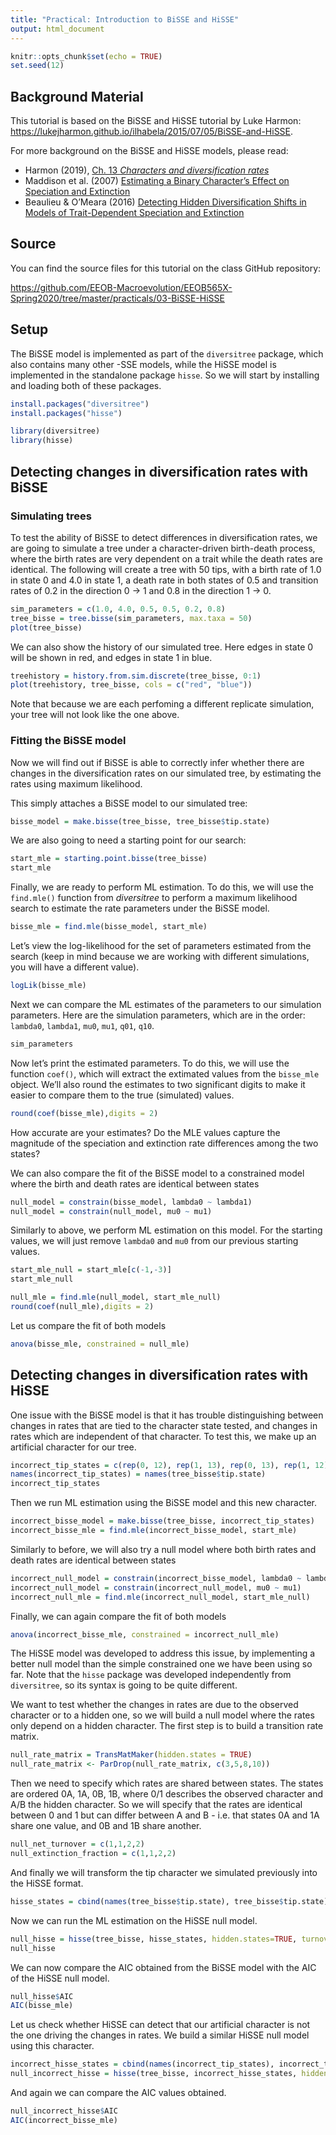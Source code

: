 ```yaml
---
title: "Practical: Introduction to BiSSE and HiSSE"
output: html_document
---
```


```r
knitr::opts_chunk$set(echo = TRUE)
set.seed(12)
```

## Background Material

This tutorial is based on the BiSSE and HiSSE tutorial by Luke Harmon: [https://lukejharmon.github.io/ilhabela/2015/07/05/BiSSE-and-HiSSE](https://lukejharmon.github.io/ilhabela/2015/07/05/BiSSE-and-HiSSE/).

For more background on the BiSSE and HiSSE models, please read:

* Harmon (2019), [Ch. 13 _Characters and diversification rates_](https://lukejharmon.github.io/pcm/chapter13_chardiv/)
* Maddison et al. (2007) [Estimating a Binary Character's Effect on Speciation and Extinction](https://academic.oup.com/sysbio/article/56/5/701/1694265)
* Beaulieu & O'Meara (2016) [Detecting Hidden Diversification Shifts in Models of Trait-Dependent Speciation and Extinction](https://academic.oup.com/sysbio/article/65/4/583/1753616?searchresult=1)


## Source

You can find the source files for this tutorial on the class GitHub repository:

[https://github.com/EEOB-Macroevolution/EEOB565X-Spring2020/tree/master/practicals/03-BiSSE-HiSSE](https://github.com/EEOB-Macroevolution/EEOB565X-Spring2020/tree/master/practicals/03-BiSSE-HiSSE)


## Setup

The BiSSE model is implemented as part of the `diversitree` package, which also contains many other -SSE models, while the HiSSE model is implemented in the standalone package `hisse`. So we will start by installing and loading both of these packages.

```r
install.packages("diversitree")
install.packages("hisse")
```
```r
library(diversitree)
library(hisse)
```

## Detecting changes in diversification rates with BiSSE

### Simulating trees

To test the ability of BiSSE to detect differences in diversification rates, we are going to simulate a tree under a character-driven birth-death process, where the birth rates are very dependent on a trait while the death rates are identical. The following will create a tree with 50 tips, with a birth rate of 1.0 in state 0 and 4.0 in state 1, a death rate in both states of 0.5 and transition rates of 0.2 in the direction 0 -> 1 and 0.8 in the direction 1 -> 0.

```r
sim_parameters = c(1.0, 4.0, 0.5, 0.5, 0.2, 0.8)
tree_bisse = tree.bisse(sim_parameters, max.taxa = 50)
plot(tree_bisse)
```

We can also show the history of our simulated tree. Here edges in state 0 will be shown in red, and edges in state 1 in blue.

```r
treehistory = history.from.sim.discrete(tree_bisse, 0:1)
plot(treehistory, tree_bisse, cols = c("red", "blue"))
```

Note that because we are each perfoming a different replicate simulation, your tree will not look like the one above. 

### Fitting the BiSSE model

Now we will find out if BiSSE is able to correctly infer whether there are changes in the diversification rates on our simulated tree, by estimating the rates using maximum likelihood.

This simply attaches a BiSSE model to our simulated tree:

```r
bisse_model = make.bisse(tree_bisse, tree_bisse$tip.state)
```

We are also going to need a starting point for our search:

```r
start_mle = starting.point.bisse(tree_bisse)
start_mle
```

Finally, we are ready to perform ML estimation. To do this, we will use the `find.mle()` function from _diversitree_ to perform a maximum likelihood search to estimate the rate parameters under the BiSSE model.

```r
bisse_mle = find.mle(bisse_model, start_mle)
```

Let's view the log-likelihood for the set of parameters estimated from the search (keep in mind because we are working with different simulations, you will have a different value). 

```r
logLik(bisse_mle)
```

Next we can compare the ML estimates of the parameters to our simulation parameters.
Here are the simulation parameters, which are in the order: `lambda0`, `lambda1`, `mu0`, `mu1`, `q01`, `q10`.

```r
sim_parameters
```

Now let's print the estimated parameters. To do this, we will use the function `coef()`, which will extract the extimated values from the `bisse_mle` object.
We'll also round the estimates to two significant digits to make it easier to compare them to the true (simulated) values. 

```r
round(coef(bisse_mle),digits = 2)
```

How accurate are your estimates?
Do the MLE values capture the magnitude of the speciation and extinction rate differences among the two states?

We can also compare the fit of the BiSSE model to a constrained model where the birth and death rates are identical between states

```r
null_model = constrain(bisse_model, lambda0 ~ lambda1)
null_model = constrain(null_model, mu0 ~ mu1)
```

Similarly to above, we perform ML estimation on this model. For the starting values, we will just remove `lambda0` and `mu0` from our previous starting values.

```r
start_mle_null = start_mle[c(-1,-3)]
start_mle_null

null_mle = find.mle(null_model, start_mle_null)
round(coef(null_mle),digits = 2)
```

Let us compare the fit of both models

```r
anova(bisse_mle, constrained = null_mle)
```


## Detecting changes in diversification rates with HiSSE

One issue with the BiSSE model is that it has trouble distinguishing between changes in rates that are tied to the character state tested, and changes in rates which are independent of that character.
To test this, we make up an artificial character for our tree.

```r
incorrect_tip_states = c(rep(0, 12), rep(1, 13), rep(0, 13), rep(1, 12))
names(incorrect_tip_states) = names(tree_bisse$tip.state)
incorrect_tip_states
```

Then we run ML estimation using the BiSSE model and this new character.

```r
incorrect_bisse_model = make.bisse(tree_bisse, incorrect_tip_states)
incorrect_bisse_mle = find.mle(incorrect_bisse_model, start_mle)
```

Similarly to before, we will also try a null model where both birth rates and death rates are identical between states

```r
incorrect_null_model = constrain(incorrect_bisse_model, lambda0 ~ lambda1)
incorrect_null_model = constrain(incorrect_null_model, mu0 ~ mu1)
incorrect_null_mle = find.mle(incorrect_null_model, start_mle_null)
```

Finally, we can again compare the fit of both models

```r
anova(incorrect_bisse_mle, constrained = incorrect_null_mle)
```

The HiSSE model was developed to address this issue, by implementing a better null model than the simple constrained one we have been using so far. Note that the `hisse` package was developed independently from `diversitree`, so its syntax is going to be quite different.

We want to test whether the changes in rates are due to the observed character or to a hidden one, so we will build a null model where the rates only depend on a hidden character. The first step is to build a transition rate matrix. 

```r
null_rate_matrix = TransMatMaker(hidden.states = TRUE)
null_rate_matrix <- ParDrop(null_rate_matrix, c(3,5,8,10))
```

Then we need to specify which rates are shared between states. The states are ordered 0A, 1A, 0B, 1B, where 0/1 describes the observed character and A/B the hidden character. So we will specify that the rates are identical between 0 and 1 but can differ between A and B - i.e. that states 0A and 1A share one value, and 0B and 1B share another.

```r
null_net_turnover = c(1,1,2,2)
null_extinction_fraction = c(1,1,2,2)
```

And finally we will transform the tip character we simulated previously into the HiSSE format.

```r
hisse_states = cbind(names(tree_bisse$tip.state), tree_bisse$tip.state)
```

Now we can run the ML estimation on the HiSSE null model. 

```r
null_hisse = hisse(tree_bisse, hisse_states, hidden.states=TRUE, turnover.anc = null_net_turnover, eps.anc = null_extinction_fraction, trans.rate = null_rate_matrix)
null_hisse
```

We can now compare the AIC obtained from the BiSSE model with the AIC of the HiSSE null model.

```r
null_hisse$AIC
AIC(bisse_mle)
```

Let us check whether HiSSE can detect that our artificial character is not the one driving the changes in rates. We build a similar HiSSE null model using this character.

```r
incorrect_hisse_states = cbind(names(incorrect_tip_states), incorrect_tip_states)
null_incorrect_hisse = hisse(tree_bisse, incorrect_hisse_states, hidden.states=TRUE, turnover.anc = null_net_turnover, eps.anc = null_extinction_fraction, trans.rate = null_rate_matrix)
```

And again we can compare the AIC values obtained.

```r
null_incorrect_hisse$AIC
AIC(incorrect_bisse_mle)
```

